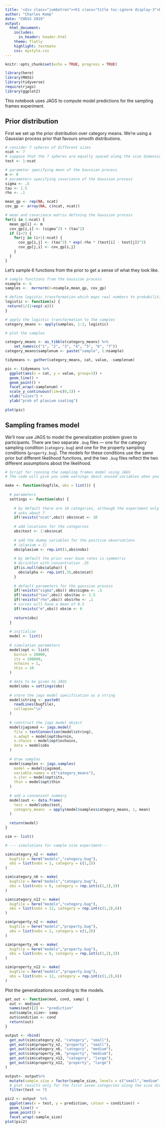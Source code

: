 ```yaml
---
title: '<div class="jumbotron"><h1 class="title toc-ignore display-3">Day 4: Modeling category and property sampling</h1></div>'
author: "Charles Kemp"
date: "CHDSS 2019"
output:
  html_document:
    includes:
      in_header: header.html
    theme: flatly
    highlight: textmate
    css: mystyle.css
---
```


```r
knitr::opts_chunk$set(echo = TRUE, progress = TRUE)
```

```r
library(here)
library(MASS)
library(tidyverse)
require(rjags)
library(ggplot2)
```

This notebook uses JAGS to compute model predictions for the sampling frames experiment.

## Prior distribution

First we set up the prior distribution over category means. We're using a Gaussian process prior that favours smooth distributions.

```r
# consider 7 spheres of different sizes
ncat <- 7
# suppose that the 7 spheres are equally spaced along the size dimension
test <- 1:ncat

# parameter specifying mean of the Gaussian process 
m <- 0
# parameters specifying covariance of the Gaussian process
sigma <- .5
tau <- 1.5
rho <- .1

mean_gp <- rep(NA, ncat)
cov_gp <- array(NA, c(ncat, ncat))

# mean and covariance matrix defining the Gaussian process
for(i in 1:ncat) {
  mean_gp[i] <- m
  cov_gp[i,i] <- (sigma^2) + (tau^2)
  if (i<7) {
    for(j in (i+1):ncat) {
      cov_gp[i,j] <- (tau^2) * exp(-rho * (test[i] - test[j])^2)
      cov_gp[j,i] <- cov_gp[i,j]
    }
  }
}
```

Let's sample 6 functions from the prior to get a sense of what they look like.

```r
# sample functions from the Gaussian process
nsample <- 6
samples <-  mvrnorm(n=nsample,mean_gp, cov_gp)

# define logistic transformation which maps real numbers to probabilities
logistic <- function(x) {
 return(1/(1+exp(-x)))
}

# apply the logistic transformation to the samples
category_means <- apply(samples, 1:2, logistic)

# plot the samples

category_means <- as_tibble(category_means) %>%
    set_names(c("1", "2", "3", "4", "5", "6", "7"))
category_means$samplenum <- paste("sample", 1:nsample)

tidymeans <- gather(category_means, cat, value, -samplenum)

pic <- tidymeans %>%
  ggplot(aes(x = cat, y = value, group=1)) +
  geom_line() +
  geom_point() +
  facet_wrap(~samplenum) +
  scale_y_continuous(lim=c(0,1)) +
  xlab("sizes") +
  ylab("prob of plaxium coating")
    
plot(pic)
```

##  Sampling frames model

We'll now use JAGS to model the generalization problem given to participants. There are two separate `.bug` files --- one  for the category sampling condition (`category.bug`) and one for the property sampling conditions (`property.bug`). The models for these conditions use the same prior but different likelihood functions, and the two `.bug` files reflect the two different assumptions about the likelihood.

```r

# Script for running the sampling frames model using JAGS
# The code will give you some warnings about unused variables when you run it -- don't worry about them

make <- function(bugfile, obs = list()) {
  
  # parameters
  settings <- function(obs) {
    
    # by default there are 10 categories, although the experiment only
    # asks about 7
    if(!exists("ncat",obs)) obs$ncat <- 10
    
    # add locations for the categories
    obs$test <- 1:obs$ncat
    
    # add the dummy variables for the positive observations
    # (plaxium = 1)
    obs$plaxium <- rep.int(1,obs$nobs)
    
    # by default the prior over base rates is symmetric 
    # dirichlet with concentration .35
    if(is.null(obs$alpha)) {
      obs$alpha <- rep.int(.35,obs$ncat)
    }
    
    # default parameters for the gaussian process
    if(!exists("sigma",obs)) obs$sigma <- .5
    if(!exists("tau",obs)) obs$tau <- 1.5
    if(!exists("rho",obs)) obs$rho <- .1
    # curves will have a mean of 0.5
    if(!exists("m",obs)) obs$m <- 0 
     
    return(obs)
  }
  
  # initialise
  model <- list()
  
  # simulation parameters
  model$opt <- list(
    burnin = 20000,
    its = 100000,
    nchains = 1,
    thin = 10
  )

  # data to be given to JAGS
  model$obs = settings(obs)
  
  # store the jags model specification as a string
  model$string <- paste0(
    readLines(bugfile), 
    collapse="\n"
  )
  
  # construct the jags model object
  model$jagsmod <- jags.model(
    file = textConnection(model$string),
    n.adapt = model$opt$burnin,
    n.chains = model$opt$nchains,
    data = model$obs
  )
  
  # draw samples
  model$samples <- jags.samples(
    model = model$jagsmod, 
    variable.names = c("category_means"), 
    n.iter = model$opt$its,
    thin = model$opt$thin
  )
  
  # add a convenient summary
  model$out <- data.frame(
    test = model$obs$test,
    category_means  = apply(model$samples$category_means, 1, mean)
  )
  
  return(model)
}

sim <- list()

# --- simulations for sample size experiment---

sim$category_n2 <- make(
  bugfile = here("models","category.bug"),
  obs = list(nobs = 2, category = c(1,2))
)

sim$category_n6 <- make(
  bugfile = here("models","category.bug"),
  obs = list(nobs = 6, category = rep.int(c(1,2),3))
)

sim$category_n12 <- make(
  bugfile = here("models","category.bug"),
  obs = list(nobs = 12, category = rep.int(c(1,2),6))
)

sim$property_n2 <- make(
  bugfile = here("models","property.bug"),
  obs = list(nobs = 2, category = c(1,2))
)

sim$property_n6 <- make(
  bugfile = here("models","property.bug"),
  obs = list(nobs = 6, category = rep.int(c(1,2),3))
)

sim$property_n12 <- make(
  bugfile = here("models","property.bug"),
  obs = list(nobs = 12, category = rep.int(c(1,2),6))
)
```

Plot the generalizations according to the models. 

```r
get_out <- function(mod, cond, samp) {
  out <- mod$out
  names(out)[2] <- "prediction" 
  out$sample_size<- samp
  out$condition <- cond
  return(out)
}

output <- rbind(
  get_out(sim$category_n2, "category", "small"),
  get_out(sim$property_n2, "property", "small"),  
  get_out(sim$category_n6, "category", "medium"),
  get_out(sim$property_n6, "property", "medium"),  
  get_out(sim$category_n12, "category", "large"),
  get_out(sim$property_n12, "property", "large") 
)

output<- output%>%
  mutate(sample_size = factor(sample_size, levels = c("small","medium","large"))) %>%
  # plot results only for the first seven categories along the size dimension
  filter(test <= 7)

pic2 <- output  %>%
  ggplot(aes(x = test, y = prediction, colour = condition)) +
  geom_line() +
  geom_point() +
  facet_wrap(~sample_size)
plot(pic2)
```
  
